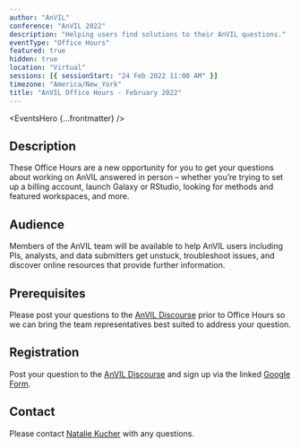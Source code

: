 ```yaml
---
author: "AnVIL"
conference: "AnVIL 2022"
description: "Helping users find solutions to their AnVIL questions."
eventType: "Office Hours"
featured: true
hidden: true
location: "Virtual"
sessions: [{ sessionStart: "24 Feb 2022 11:00 AM" }]
timezone: "America/New_York"
title: "AnVIL Office Hours - February 2022"
---
```


<EventsHero {...frontmatter} />

## Description

These Office Hours are a new opportunity for you to get your questions about working on AnVIL answered in person – whether you’re trying to set up a billing account, launch Galaxy or RStudio, looking for methods and featured workspaces, and more.

## Audience

Members of the AnVIL team will be available to help AnVIL users including PIs, analysts, and data submitters get unstuck, troubleshoot issues, and discover online resources that provide further information.

## Prerequisites

Please post your questions to the [AnVIL Discourse](https://help.anvilproject.org/t/anvil-office-hours-24feb2022-11-am-et/69) prior to Office Hours so we can bring the team representatives best suited to address your question.

## Registration

Post your question to the [AnVIL Discourse](https://help.anvilproject.org/t/anvil-office-hours-24feb2022-11-am-et/69) and sign up via the linked [Google Form](https://forms.gle/SnRnwGxYtrKQYJmKA).

## Contact

Please contact [Natalie Kucher](mailto:nkucher3@jhu.edu) with any questions.
